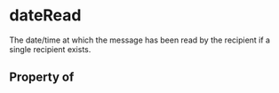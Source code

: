 # dateRead

The date/time at which the message has been read by the recipient if a single recipient exists.

## Property of



